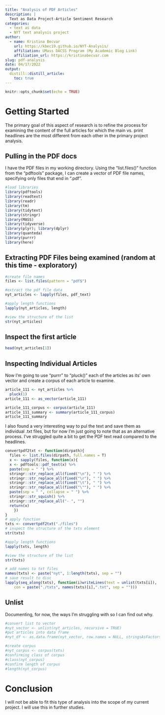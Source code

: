 ```yaml
---
title: "Analysis of PDF Articles"
description: |
  Text as Data Project-Article Sentiment Research
categories:
  - text as data
  - NYT text analysis project
author:
  - name: Kristina Becvar
    url: https://kbec19.github.io/NYT-Analysis/
    affiliation: UMass DACSS Program (My Academic Blog Link)
    affiliation_url: https://kristinabecvar.com
slug: pdf-analysis
date: 04/17/2022
output:
  distill::distill_article:
    toc: true
---
```


```r
knitr::opts_chunk$set(echo = TRUE)

```

# Getting Started

The primary goal of this aspect of research is to refine the process for examining the content of the full articles for which the main vs. print headlines are the most different from each other in the primary project analysis.

## Pulling in the PDF docs

I have the PDF files in my working directory. Using the "list.files()" function from the "pdftools" package, I can create a vector of PDF file names, specifying only files that end in ".pdf".

```r
#load libraries
library(pdftools)
library(readtext)
library(readr)
library(tm)
library(tidytext)
library(stringr)
library(MASS)
library(tidyverse)
library(plyr); library(dplyr)
library(quanteda)
library(purrr)
library(here)
```

## Extracting PDF Files being examined (random at this time - exploratory)

```r
#create file names
files <- list.files(pattern = "pdf$")

#extract the pdf file data
nyt_articles <- lapply(files, pdf_text)

#apply length functions
lapply(nyt_articles, length)

#view the structure of the list
str(nyt_articles)
```

## Inspect the first article

```r
head(nyt_articles[1])
```

## Inspecting Individual Articles

Now I'm going to use "purrr" to "pluck()" each of the articles as its' own vector and create a corpus of each article to examine.

```r
article_111 <- nyt_articles %>% 
  pluck(1)
article_111 <- as_vector(article_111)

article_111_corpus <- corpus(article_111)
article_111_summary <- summary(article_111_corpus)
article_111_summary
```

I also found a very interesting way to pul the text and save them as individual .txt files, but for now I'm just going to note that as an alternative process. I've struggled quite a bit to get the PDF text read compared to the headlines.

```r

convertpdf2txt <- function(dirpath){
  files <- list.files(dirpath, full.names = T)
  x <- sapply(files, function(x){
  x <- pdftools::pdf_text(x) %>%
  paste(sep = " ") %>%
  stringr::str_replace_all(fixed("\n"), " ") %>%
  stringr::str_replace_all(fixed("\r"), " ") %>%
  stringr::str_replace_all(fixed("\t"), " ") %>%
  stringr::str_replace_all(fixed("\""), " ") %>%
  paste(sep = " ", collapse = " ") %>%
  stringr::str_squish() %>%
  stringr::str_replace_all("- ", "") 
  return(x)
    })
}
# apply function
txts <- convertpdf2txt("./files")
# inspect the structure of the txts element
str(txts)
```
```r
#apply length functions
lapply(txts, length)

#view the structure of the list
str(txts)

# add names to txt files
names(txts) <- paste("nyt", 1:length(txts), sep = "")
# save result to disc
lapply(seq_along(txts), function(i)writeLines(text = unlist(txts[i]),
    con = paste("./txts", names(txts)[i],".txt", sep = "")))

```

## Unlist

Documenting, for now, the ways I'm struggling with so I can find out why.

```r
#convert list to vector
#nyt_vector <- unlist(nyt_articles, recursive = TRUE)
#put articles into data frame
#nyt_df <- as.data.frame(nyt_vector, row.names = NULL, stringsAsFactors = FALSE)
```

```r
#create corpus
#nyt_corpus <- corpus(txts)
#confirming class of corpus
#class(nyt_corpus)
#confirm length of corpus
#length(nyt_corpus)
```

# Conclusion

I will not be able to fit this type of analysis into the scope of my current project. I will use this in further studies.